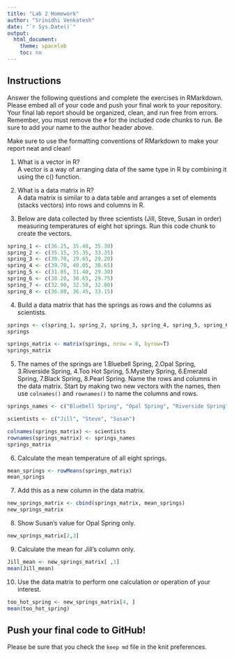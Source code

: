 ```yaml
---
title: "Lab 2 Homework"
author: "Srinidhi Venkatesh"
date: "`r Sys.Date()`"
output:
  html_document:
    theme: spacelab
    toc: no
---
```


## Instructions
Answer the following questions and complete the exercises in RMarkdown. Please embed all of your code and push your final work to your repository. Your final lab report should be organized, clean, and run free from errors. Remember, you must remove the `#` for the included code chunks to run. Be sure to add your name to the author header above.  

Make sure to use the formatting conventions of RMarkdown to make your report neat and clean!  

1. What is a vector in R?  
A vector is a way of arranging data of the same type in R by combining it using the c() function.

2. What is a data matrix in R?  
A data matrix is similar to a data table and arranges a set of elements (stacks vectors) into rows and columns in R. 

3. Below are data collected by three scientists (Jill, Steve, Susan in order) measuring temperatures of eight hot springs. Run this code chunk to create the vectors.  
```r
spring_1 <- c(36.25, 35.40, 35.30)
spring_2 <- c(35.15, 35.35, 33.35)
spring_3 <- c(30.70, 29.65, 29.20)
spring_4 <- c(39.70, 40.05, 38.65)
spring_5 <- c(31.85, 31.40, 29.30)
spring_6 <- c(30.20, 30.65, 29.75)
spring_7 <- c(32.90, 32.50, 32.80)
spring_8 <- c(36.80, 36.45, 33.15)
```

4. Build a data matrix that has the springs as rows and the columns as scientists.  
```r
springs <- c(spring_1, spring_2, spring_3, spring_4, spring_5, spring_6, spring_7, spring_8)
springs
```

```r
springs_matrix <- matrix(springs, nrow = 8, byrow=T)
springs_matrix
```

5. The names of the springs are 1.Bluebell Spring, 2.Opal Spring, 3.Riverside Spring, 4.Too Hot Spring, 5.Mystery Spring, 6.Emerald Spring, 7.Black Spring, 8.Pearl Spring. Name the rows and columns in the data matrix. Start by making two new vectors with the names, then use `colnames()` and `rownames()` to name the columns and rows.

```r
springs_names <- c("Bluebell Spring", "Opal Spring", "Riverside Spring", "Too Hot Spring", "Mystery Spring", "Emerald Spring", "Black Spring", "Pearl Spring")
```

```r
scientists <- c("Jill", "Steve", "Susan")
```

```r
colnames(springs_matrix) <- scientists
rownames(springs_matrix) <- springs_names
springs_matrix
```
6. Calculate the mean temperature of all eight springs.
```r
mean_springs <- rowMeans(springs_matrix)
mean_springs
```

7. Add this as a new column in the data matrix.
```r
new_springs_matrix <- cbind(springs_matrix, mean_springs)
new_springs_matrix
```

8. Show Susan's value for Opal Spring only.
```r
new_springs_matrix[2,3]
```

9. Calculate the mean for Jill's column only. 
```r
Jill_mean <- new_springs_matrix[ ,1]
mean(Jill_mean)
```

10. Use the data matrix to perform one calculation or operation of your interest.
```r
too_hot_spring <- new_springs_matrix[4, ]
mean(too_hot_spring)
```


## Push your final code to GitHub!
Please be sure that you check the `keep md` file in the knit preferences.  